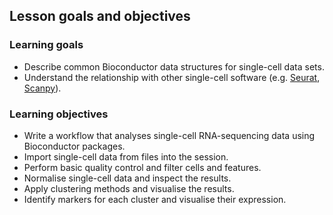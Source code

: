 ## Lesson goals and objectives

### Learning goals

- Describe common Bioconductor data structures for single-cell data sets.
- Understand the relationship with other single-cell software
  (e.g.
  [Seurat](https://satijalab.org/seurat/),
  [Scanpy](https://scanpy.readthedocs.io/en/stable/)).

### Learning objectives

- Write a workflow that analyses single-cell RNA-sequencing data using Bioconductor packages.
- Import single-cell data from files into the <i class="fab fa-r-project"></i> session.
- Perform basic quality control and filter cells and features.
- Normalise single-cell data and inspect the results.
- Apply clustering methods and visualise the results.
- Identify markers for each cluster and visualise their expression.
